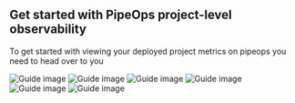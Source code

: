 ## Get started with PipeOps project-level observability

To get started with viewing your deployed project metrics on pipeops you need to head over to you


![Guide image](/assets/cluster_chrome_yjky9fqpga.png)
![Guide image](/assets/cluster_cpu.png)
![Guide image](/assets/cluster_storage.png)
![Guide image](/assets/cluster_network.png)
![Guide image](/assets/cluster_memory.png)
![Guide image](/assets/cluster_contro_plane.png)